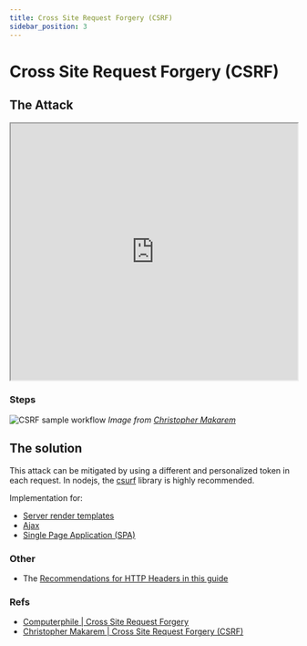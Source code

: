 ```yaml
---
title: Cross Site Request Forgery (CSRF)
sidebar_position: 3
---
```


# Cross Site Request Forgery (CSRF)

## The Attack

<iframe
  width='100%'
  height='450'
  src='https://www.youtube.com/embed/vRBihr41JTo'
></iframe>

### Steps

![CSRF sample workflow](/img/csrf.png)
_Image from [Christopher Makarem](https://medium.com/iocscan/cross-site-request-forgery-csrf-f2134359a385)_

## The solution

This attack can be mitigated by using a different and personalized token in each request. In nodejs, the [csurf](https://npmjs.org/package/csurf) library is highly recommended.

Implementation for:

- [Server render templates](https://www.npmjs.com/package/csurf#simple-express-example)
- [Ajax](https://www.npmjs.com/package/csurf#using-ajax)
- [Single Page Application (SPA)](https://www.npmjs.com/package/csurf#single-page-application-spa)

### Other

- The [Recommendations for HTTP Headers in this guide](/http-headers/intro)

### Refs

- [Computerphile | Cross Site Request Forgery](https://www.youtube.com/watch?v=vRBihr41JTo)
- [Christopher Makarem | Cross Site Request Forgery (CSRF)](https://medium.com/iocscan/cross-site-request-forgery-csrf-f2134359a385)
